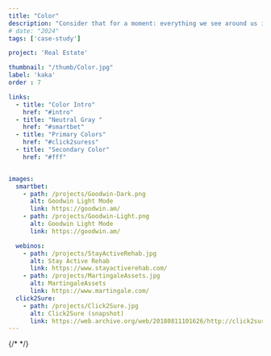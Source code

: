 ```yaml
---
title: "Color"
description: "Consider that for a moment: everything we see around us is assumed to have had a cause and is contingent upon."
# date: "2024"
tags: ['case-study']

project: 'Real Estate'

thumbnail: "/thumb/Color.jpg"
label: 'kaka'
order : 7

links:
  - title: "Color Intro"
    href: "#intro"
  - title: "Neutral Gray "
    href: "#smartbet"
  - title: "Primary Colors"
    href: "#click2suress"
  - title: "Secondary Color"
    href: "#fff"


images:
  smartbet:
    - path: /projects/Goodwin-Dark.png
      alt: Goodwin Light Mode
      link: https://goodwin.am/
    - path: /projects/Goodwin-Light.png
      alt: Goodwin Light Mode
      link: https://goodwin.am/

  webinos:
    - path: /projects/StayActiveRehab.jpg
      alt: Stay Active Rehab
      link: https://www.stayactiverehab.com/
    - path: /projects/MartingaleAssets.jpg
      alt: MartingaleAssets
      link: https://www.martingale.com/
  click2Sure:
    - path: /projects/Click2Sure.jpg
      alt: Click2Sure (snapshot)
      link: https://web.archive.org/web/20180811101626/http://click2sure.co.za/
---
```



<div className="content-holder iframe-box">
<ResponsiveIframe
  src="https://www.figma.com/embed?embed_host=share&url=https%3A%2F%2Fwww.figma.com%2Fproto%2FR8iQ1NWYEa9xsnZsTmZx5s%2Fportfolio%3Fnode-id%3D8169-59862%26t%3D5x4NxOZFSahLwEZB-1%26scaling%3Dmin-zoom%26content-scaling%3Dfixed%26page-id%3D2039%253A13137%26starting-point-node-id%3D8153%253A45549&scaling=scale-down-width"
  title="Figma Design Embed"
/>
</div>

{/* <ResponsiveIframe
  src="https://www.figma.com/embed?embed_host=share&url=https%3A%2F%2Fwww.figma.com%2Fdesign%2FR8iQ1NWYEa9xsnZsTmZx5s%2Fportfolio%3Fnode-id%3D8169-59862%26t%3DL6n60ANa3WeUTpum-1"
  title="Figma Design Embed"
/> */}